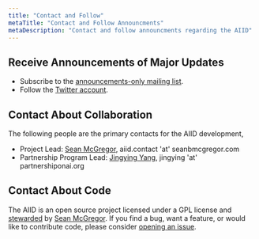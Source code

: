 ```yaml
---
title: "Contact and Follow"
metaTitle: "Contact and Follow Announcments"
metaDescription: "Contact and follow announcments regarding the AIID"
---
```


## Receive Announcements of Major Updates

* Subscribe to the [announcements-only mailing list](https://groups.google.com/g/incidentsdb).
* Follow the [Twitter account](https://twitter.com/IncidentsDB).

## Contact About Collaboration

The following people are the primary contacts for the AIID development,

* Project Lead: [Sean McGregor](https://seanbmcgregor.com/), aiid.contact 'at' seanbmcgregor.com
* Partnership Program Lead: [Jingying Yang](https://www.partnershiponai.org/team/jingying-yang/), jingying 'at' partnershiponai.org

## Contact About Code

The AIID is an open source project licensed under a GPL license and [stewarded](/about_us) by [Sean McGregor](https://seanbmcgregor.com/). If you find a bug, want a feature, or would like to contribute code, please consider [opening an issue](https://github.com/PartnershipOnAI/aiid/issues/new).
